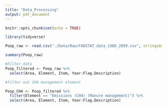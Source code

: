 ```yaml
---
title: "Data_Processing"
output: pdf_document
---
```


```r
knitr::opts_chunk$set(echo = TRUE)
```

```r
library(tidyverse)
```

```r
Poop_raw <- read.csv("./Data/Raw/FAOSTAT_data_1980_2050.csv", stringsAsFactors = TRUE)

summary(Poop_raw)
```
```r
#Filter data
Poop_filtered <- Poop_raw %>% 
  select(Area, Element, Item, Year:Flag.Description)


```

```r
#filter out CH4 management element

Poop_CH4 <- Poop_filtered %>% 
  filter(Element == "Emissions (CH4) (Manure management)") %>% 
  select(Area, Element, Item, Year:Flag.Description)
```

